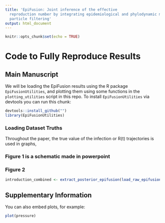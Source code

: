 ```yaml
---
title: 'EpiFusion: Joint inference of the effective
  reproduction number by integrating epidemiological and phylodynamic modelling with
  particle filtering'
output: html_document
---
```


```r
knitr::opts_chunk$set(echo = TRUE)
```

# Code to Fully Reproduce Results {.tabset}

## Main Manuscript
We will be loading the EpiFusion results using the R package `EpiFusionUtilities`, and plotting them using some functions in the `plotting_utilities` script in this repo. To install `EpiFusionUtilities` via devtools you can run this chunk:
```r
devtools::install_github("")
library(EpiFusionUtilities)
```

### Loading Dataset Truths
Throughout the paper, the true value of the infection or R(t) trajectories is used in graphs,

### Figure 1 is a schematic made in powerpoint

### Figure 2

```r
introduction_combined <- extract_posterior_epifusion(load_raw_epifusion("Results/introduction_Combined_300Particles_2000Steps_AnalysisType1_2024-03-27_18-17-34/"))

```

## Supplementary Information

You can also embed plots, for example:

```r
plot(pressure)
```


